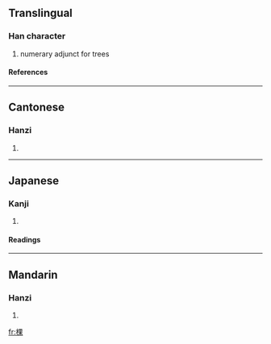 ==Translingual==
===Han character===
{{Han char|rn=75|rad=木|as=08|sn=12|four=4699<sub>4</sub>|canj=木田木 (DWD)}}
# numerary adjunct for trees
====References====
{{Han ref|kx=0534.200|dkj=14983|dj=0922.150|hdz=21232.010|uh=68F5|ud=26869|bh=B4CA|bd=46282}}

----
==Cantonese==
===Hanzi===
{{yue-hanzi|jyut=|y=fo2}}
# {{defn|Cantonese}}

----
==Japanese==
===Kanji===
{{ja-kanji|grade=|rs=木08}}
# {{defn|Japanese}} 
====Readings====
{{ja-readings|on=[[かん]] (kan), [[か]] (ka)|kun=[[きぎれ]] (kigire)}}

----
==Mandarin==
===Hanzi===
{{cmn-hanzi|pin=[[kē]] ([[ke1]])|wg=k'o<sup>1</sup>}}
# {{defn|Mandarin}}

[[fr:棵]]